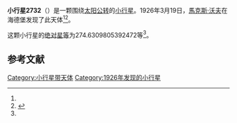 {{Infobox planet
| bgcolour = #FFFFC0
| name = 2732 Witt
| symbol = 
| image = 
| caption = 
| discovery = yes
| discovery_ref = 
| discoverer = [[馬克斯·沃夫|馬克斯·沃夫]]
| discovery_site = [[海德堡|海德堡]] 
| discovered = 1926年3月19日
| designations = yes
| mp_name = 
| named_after = 
| alt_names = 1926 FG/ 1935 DF / 1965 UP1 / 1969 RD / 1978 PQ1 / 1979 YL6
| mp_category = [[主带小行星|主带小行星]]
| orbit_ref = <ref name="a">[http://ssd.jpl.nasa.gov/sbdb.cgi?sstr=2732 2732 Witt] {{Wayback|url=http://ssd.jpl.nasa.gov/sbdb.cgi?sstr=2732 |date=20200820020104 }}，小行星數據庫瀏覽器（JPL Small-Body Database Browser）－[[美国国家航空航天局|美国国家航空航天局]]喷气推进实验室</ref>
| epoch = 2456400.5 (2013年4月18日更新)
| aphelion = {{convert|2.827187608459621|AU|km|3|abbr=on|lk=out}}
| perihelion = {{convert|2.690999857739046|AU|km|3|abbr=on}}
| semimajor = {{convert|2.759093733099334|AU|km|3|abbr=on}}
| eccentricity = 0.024679798
| period = 1673.97169 [[日|日]]<br />4.58[[儒略年|儒略年]]
| avg_speed = 
| inclination = 6.493710273574251
| asc_node = 145.1036968678507
| mean_anomaly = 
| arg_peri = 274.6309805392472
| satellites = 
| physical_characteristics = yes
| dimensions = 
| mass = 
| density = 
| surface_grav = 
| escape_velocity = 
| sidereal_day = 
| axial_tilt = 
| pole_ecliptic_lat = 
| pole_ecliptic_lon = 
| albedo = 
| temperatures= 
| temp_name1 = 
| mean_temp_1 = 
| max_temp_1 = 
| temp_name2 = 
| max_temp_2 = 
| spectral_type = 
| abs_magnitude = 274.6309805392472
}}

'''小行星2732'''（{{lang-en|2732 Witt}}）是一颗围绕[[太阳|太阳]][[公转|公转]]的[[小行星|小行星]]。1926年3月19日，[[馬克斯·沃夫|馬克斯·沃夫]]在海德堡发现了此天体<ref name="a" /><ref>{{cite news|title=小行星列表|url=http://cfa-www.harvard.edu/iau/lists/NumberedMPs.txt|accessdate=2013-07-08|newspaper=哈佛大学|archive-date=2008-05-17|archive-url=https://web.archive.org/web/20080517010638/http://cfa-www.harvard.edu/iau/lists/NumberedMPs.txt|dead-url=no}}</ref>。

这颗小行星的[[绝对星等|绝对星等]]为274.6309805392472等<ref name="a" />。

==参考文献==
{{reflist}}
{{Minor Planet Number|[[小行星2731|小行星2731]]|[[小行星2733|小行星2733]]}}

{{小天体}}

[[Category:小行星带天体|Category:小行星带天体]]
[[Category:1926年发现的小行星|Category:1926年发现的小行星]]

{{asteroid-stub}}